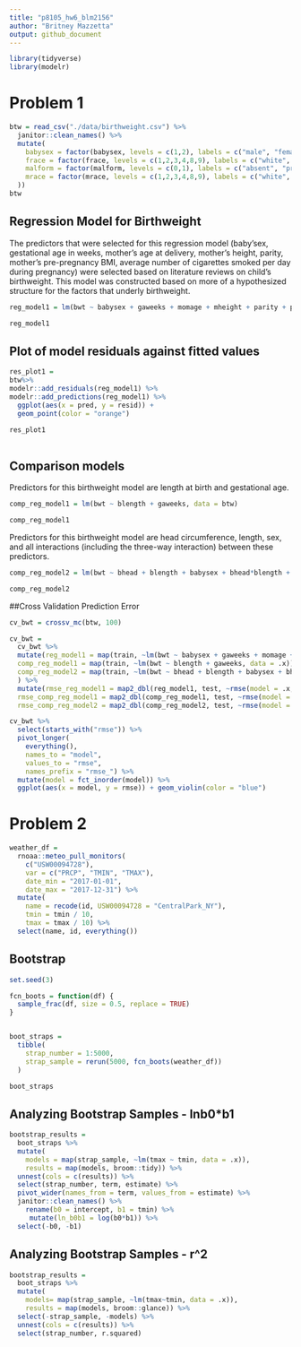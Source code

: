 ```yaml
---
title: "p8105_hw6_blm2156"
author: "Britney Mazzetta"
output: github_document
---
```


```r
library(tidyverse)
library(modelr)
```

# Problem 1

```r
btw = read_csv("./data/birthweight.csv") %>%
  janitor::clean_names() %>%
  mutate(
    babysex = factor(babysex, levels = c(1,2), labels = c("male", "female")),
    frace = factor(frace, levels = c(1,2,3,4,8,9), labels = c("white", "black", "asian", "puerto rican", "other", "unknown")),
    malform = factor(malform, levels = c(0,1), labels = c("absent", "present")),
    mrace = factor(mrace, levels = c(1,2,3,4,8,9), labels = c("white", "black", "asian", "puerto rican", "other", "unknown")
  ))
btw
```

## Regression Model for Birthweight

The predictors that were selected for this regression model (baby'sex, gestational age in weeks, mother's age at delivery, mother's height, parity, mother's pre-pregnancy BMI, average number of cigarettes smoked per day during pregnancy) were selected based on literature reviews on child's birthweight. This model was constructed based on more of a hypothesized structure for the factors that underly birthweight. 
```r
reg_model1 = lm(bwt ~ babysex + gaweeks + momage + mheight + parity + ppbmi + pnumlbw + smoken, data = btw)

reg_model1
```

## Plot of model residuals against fitted values

```r
res_plot1 = 
btw%>%
modelr::add_residuals(reg_model1) %>%
modelr::add_predictions(reg_model1) %>%
  ggplot(aes(x = pred, y = resid)) +
  geom_point(color = "orange")

res_plot1
  
```

## Comparison models

Predictors for this birthweight model are length at birth and gestational age.
```r
comp_reg_model1 = lm(bwt ~ blength + gaweeks, data = btw)

comp_reg_model1
```
Predictors for this birthweight model are head circumference, length, sex, and all interactions (including the three-way interaction) between these predictors. 
```r
comp_reg_model2 = lm(bwt ~ bhead + blength + babysex + bhead*blength + bhead*babysex + blength*babysex + bhead*blength*babysex, data = btw)

comp_reg_model2
```

##Cross Validation Prediction Error

```r
cv_bwt = crossv_mc(btw, 100)

cv_bwt = 
  cv_bwt %>%
  mutate(reg_model1 = map(train, ~lm(bwt ~ babysex + gaweeks + momage + mheight + parity + ppbmi + pnumlbw + smoken, data = .x)),
  comp_reg_model1 = map(train, ~lm(bwt ~ blength + gaweeks, data = .x)),
  comp_reg_model2 = map(train, ~lm(bwt ~ bhead + blength + babysex + bhead*blength + bhead*babysex + blength*babysex + bhead*blength*babysex, data = .x))
  ) %>%
  mutate(rmse_reg_model1 = map2_dbl(reg_model1, test, ~rmse(model = .x, data = .y)),
  rmse_comp_reg_model1 = map2_dbl(comp_reg_model1, test, ~rmse(model = .x, data = .y)),
  rmse_comp_reg_model2 = map2_dbl(comp_reg_model2, test, ~rmse(model = .x, data = .y)))

cv_bwt %>%
  select(starts_with("rmse")) %>%
  pivot_longer(
    everything(),
    names_to = "model",
    values_to = "rmse",
    names_prefix = "rmse_") %>% 
  mutate(model = fct_inorder(model)) %>% 
  ggplot(aes(x = model, y = rmse)) + geom_violin(color = "blue")
```

# Problem 2

```r
weather_df = 
  rnoaa::meteo_pull_monitors(
    c("USW00094728"),
    var = c("PRCP", "TMIN", "TMAX"), 
    date_min = "2017-01-01",
    date_max = "2017-12-31") %>%
  mutate(
    name = recode(id, USW00094728 = "CentralPark_NY"),
    tmin = tmin / 10,
    tmax = tmax / 10) %>%
  select(name, id, everything())
```

## Bootstrap

```r
set.seed(3)

fcn_boots = function(df) {
  sample_frac(df, size = 0.5, replace = TRUE)
}


boot_straps = 
  tibble(
    strap_number = 1:5000,
    strap_sample = rerun(5000, fcn_boots(weather_df))
  )

boot_straps
```
## Analyzing Bootstrap Samples - lnb0*b1

```r
bootstrap_results = 
  boot_straps %>% 
  mutate(
    models = map(strap_sample, ~lm(tmax ~ tmin, data = .x)),
    results = map(models, broom::tidy)) %>% 
  unnest(cols = c(results)) %>%
  select(strap_number, term, estimate) %>% 
  pivot_wider(names_from = term, values_from = estimate) %>%
  janitor::clean_names() %>% 
    rename(b0 = intercept, b1 = tmin) %>%
     mutate(ln_b0b1 = log(b0*b1)) %>%
  select(-b0, -b1)


```

## Analyzing Bootstrap Samples - r^2

```r
bootstrap_results = 
  boot_straps %>%
  mutate(
    models= map(strap_sample, ~lm(tmax~tmin, data = .x)), 
    results = map(models, broom::glance)) %>%
  select(-strap_sample, -models) %>%
  unnest(cols = c(results)) %>%
  select(strap_number, r.squared)

```

